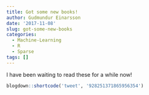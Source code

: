 ```yaml
---
title: Got some new books!
author: Gudmundur Einarsson
date: '2017-11-08'
slug: got-some-new-books
categories:
  - Machine-Learning
  - R
  - Sparse
tags: []
---
```


I have been waiting to read these for a while now!

```r
blogdown::shortcode('tweet', '928251371865956354')
```